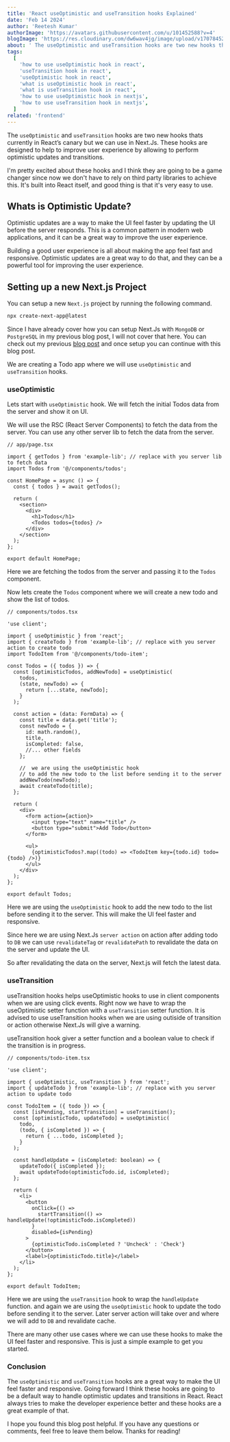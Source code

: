 ```yaml
---
title: 'React useOptimistic and useTransition hooks Explained'
date: 'Feb 14 2024'
author: 'Reetesh Kumar'
authorImage: 'https://avatars.githubusercontent.com/u/101452588?v=4'
blogImage: 'https://res.cloudinary.com/dw6wav4jg/image/upload/v1707845212/hook_f5fqe7.png'
about: ' The useOptimistic and useTransition hooks are two new hooks thats going to be game changer in React. These hooks are designed to help to improve user experience by allowing to perform optimistic updates and transitions.'
tags:
  [
    'how to use useOptimistic hook in react',
    'useTransition hook in react',
    'useOptimistic hook in react',
    'what is useOptimistic hook in react',
    'what is useTransition hook in react',
    'how to use useOptimistic hook in nextjs',
    'how to use useTransition hook in nextjs',
  ]
related: 'frontend'
---
```


<TableContent title="React useOptimistic and useTransition hooks Explained" />

The `useOptimistic` and `useTransition` hooks are two new hooks thats currently in React’s canary but we can use in Next.Js. These hooks are designed to help to improve user experience by allowing to perform optimistic updates and transitions.

I'm pretty excited about these hooks and I think they are going to be a game changer since now we don't have to rely on third party libraries to achieve this. It's built into React itself, and good thing is that it's very easy to use.

## Whats is Optimistic Update?

Optimistic updates are a way to make the UI feel faster by updating the UI before the server responds. This is a common pattern in modern web applications, and it can be a great way to improve the user experience.

Building a good user experience is all about making the app feel fast and responsive. Optimistic updates are a great way to do that, and they can be a powerful tool for improving the user experience.

## Setting up a new Next.js Project

You can setup a new `Next.js` project by running the following command.

```bash
npx create-next-app@latest
```

Since I have already cover how you can setup Next.Js with `MongoDB` or `PostgreSQL` in my previous blog post, I will not cover that here. You can check out my previous [blog post](https://reetesh.in/blog/trpc-with-next.js-14-and-mongodb-setup) and once setup you can continue with this blog post.

We are creating a Todo app where we will use `useOptimistic` and `useTransition` hooks.

### useOptimistic

Lets start with `useOptimistic` hook. We will fetch the initial Todos data from the server and show it on UI.

We will use the RSC (React Server Components) to fetch the data from the server. You can use any other server lib to fetch the data from the server.

```tsx
// app/page.tsx

import { getTodos } from 'example-lib'; // replace with you server lib to fetch data
import Todos from '@/components/todos';

const HomePage = async () => {
  const { todos } = await getTodos();

  return (
    <section>
      <div>
        <h1>Todos</h1>
        <Todos todos={todos} />
      </div>
    </section>
  );
};

export default HomePage;
```

<Advertise title="Best SEO Practices for Next.js Apps" />

Here we are fetching the todos from the server and passing it to the `Todos` component.

Now lets create the `Todos` component where we will create a new todo and show the list of todos.

```tsx
// components/todos.tsx

'use client';

import { useOptimistic } from 'react';
import { createTodo } from 'example-lib'; // replace with you server action to create todo
import TodoItem from '@/components/todo-item';

const Todos = ({ todos }) => {
  const [optimisticTodos, addNewTodo] = useOptimistic(
    todos,
    (state, newTodo) => {
      return [...state, newTodo];
    }
  );

  const action = (data: FormData) => {
    const title = data.get('title');
    const newTodo = {
      id: math.random(),
      title,
      isCompleted: false,
      //... other fields
    };

    //  we are using the useOptimistic hook
    // to add the new todo to the list before sending it to the server
    addNewTodo(newTodo);
    await createTodo(title);
  };

  return (
    <div>
      <form action={action}>
        <input type="text" name="title" />
        <button type="submit">Add Todo</button>
      </form>

      <ul>
        {optimisticTodos?.map((todo) => <TodoItem key={todo.id} todo={todo} />)}
      </ul>
    </div>
  );
};

export default Todos;
```

Here we are using the `useOptimistic` hook to add the new todo to the list before sending it to the server. This will make the UI feel faster and responsive.

Since here we are using Next.Js `server action` on action after adding todo to `DB` we can use `revalidateTag` or `revalidatePath` to revalidate the data on the server and update the UI.

So after revalidating the data on the server, Next.js will fetch the latest data.

<Separator />

### useTransition

useTransition hooks helps useOptimistic hooks to use in client components when we are using click events. Right now we have to wrap the useOptimistic setter function with a `useTransition` setter function. It is advised to use useTransition hooks when we are using outiside of transition or action otherwise Next.Js will give a warning.

useTransition hook giver a setter function and a boolean value to check if the transition is in progress.

```tsx
// components/todo-item.tsx

'use client';

import { useOptimistic, useTransition } from 'react';
import { updateTodo } from 'example-lib'; // replace with you server action to update todo

const TodoItem = ({ todo }) => {
  const [isPending, startTransition] = useTransition();
  const [optimisticTodo, updateTodo] = useOptimistic(
    todo,
    (todo, { isCompleted }) => {
      return { ...todo, isCompleted };
    }
  );

  const handleUpdate = (isCompleted: boolean) => {
    updateTodo({ isCompleted });
    await updateTodo(optimisticTodo.id, isCompleted);
  };

  return (
    <li>
      <button
        onClick={() =>
          startTransition(() => handleUpdate(!optimisticTodo.isCompleted))
        }
        disabled={isPending}
      >
        {optimisticTodo.isCompleted ? 'Uncheck' : 'Check'}
      </button>
      <label>{optimisticTodo.title}</label>
    </li>
  );
};

export default TodoItem;
```

Here we are using the `useTransition` hook to wrap the `handleUpdate` function. and again we are using the `useOptimistic` hook to update the todo before sending it to the server. Later server action will take over and where we will add to `DB` and revalidate cache.

There are many other use cases where we can use these hooks to make the UI feel faster and responsive. This is just a simple example to get you started.

### Conclusion

The `useOptimistic` and `useTransition` hooks are a great way to make the UI feel faster and responsive. Going forward I think these hooks are going to be a default way to handle optimistic updates and transitions in React. React always tries to make the developer experience better and these hooks are a great example of that.

I hope you found this blog post helpful. If you have any questions or comments, feel free to leave them below. Thanks for reading!
